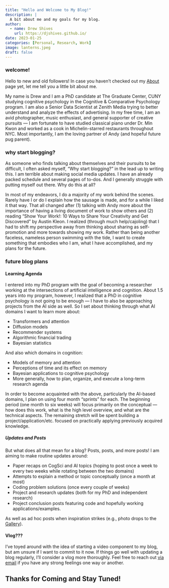 ```yaml
---
title: "Hello and Welcome to My Blog!"
description: |
  A bit about me and my goals for my blog.
author:
  - name: Drew Shives
    url: https://djshives.github.io/
date: 2023-01-25
categories: [Personal, Research, Work]
image: lanterns.jpeg
draft: false
---
```


### welcome!

Hello to new and old followers! In case you haven't checked out my [About](https://djshives.github.io/about.html) page yet, let me tell you a little bit about me.

My name is Drew and I am a PhD candidate at The Graduate Center, CUNY studying cognitive psychology in the Cognitive & Comparative Psychology program. I am also a Senior Data Scientist at Zenith Media trying to better understand and analyze the effects of advertising. In my free time, I am an avid photographer, music enthusiast, and general supporter of creative pursuits --- I am fortunate to have studied classical piano under Dr. Min Kwon and worked as a cook in Michelin-starred restaurants throughout NYC. Most importantly, I am the loving partner of Andy (and hopeful future pug parent).

### why start blogging?

As someone who finds talking about themselves and their pursuits to be difficult, I often asked myself, "Why start blogging?" in the lead up to writing this. I am terrible about making social media updates. I have an already packed schedule and several pages of to-dos. And I generally struggle with putting myself out there. Why do this at all?

In most of my endeavors, I do a majority of my work behind the scenes. Rarely have I or do I explain how the sausage is made, and for a while I liked it that way. That all changed after (1) talking with Andy more about the importance of having a living document of work to show others and (2) reading "Show Your Work!: 10 Ways to Share Your Creativity and Get Discovered" by Austin Kleon. I realized (through much help/cajoling) that I had to shift my perspective away from thinking about sharing as self-promotion and more towards showing my work. Rather than being another faceless, nameless person swimming with the tide, I want to create something that embodies who I am, what I have accomplished, and my plans for the future.

### future blog plans

#### Learning Agenda

I entered into my PhD program with the goal of becoming a researcher working at the intersections of artificial intelligence and cognition. About 1.5 years into my program, however, I realized that a PhD in cognitive psychology is not going to be enough --- I have to also be approaching projects from the AI side as well. So I set about thinking through what AI domains I want to learn more about:

-   Transformers and attention
-   Diffusion models
-   Recommender systems
-   Algorithmic financial trading
-   Bayesian statistics

And also which domains in cognition:

-   Models of memory and attention
-   Perceptions of time and its effect on memory
-   Bayesian applications to cognitive psychology
-   More generally, how to plan, organize, and execute a long-term research agenda

In order to become acquainted with the above, particularly the AI-based domains, I plan on using four month "sprints" for each. The beginning period (one month to six weeks) will focus primarily on the conceptual --- how does this work, what is the high level overview, and what are the technical aspects. The remaining stretch will be spent building a project/application/etc. focused on practically applying previously acquired knowledge.

##### Updates and Posts

But what does all that mean for a blog? Posts, posts, and more posts! I am aiming to make routine updates around:

-   Paper recaps on CogSci and AI topics (hoping to post once a week to every two weeks while rotating between the two domains)
-   Attempts to explain a method or topic conceptually (once a month at most)
-   Coding problem solutions (once every couple of weeks)
-   Project and research updates (both for my PhD and independent research)
-   Project conclusion posts featuring code and hopefully working applications/examples.

As well as ad hoc posts when inspiration strikes (e.g., photo drops to the [Gallery](https://djshives.github.io/gallery.html)).

#### Vlog???

I've toyed around with the idea of starting a video component to my blog, but am unsure if I want to commit to it now. If things go well with updating a blog regularly, I'll consider a vlog more thoroughly. Feel free to reach out [via email](mailto:djshives@gmail.com) if you have any strong feelings one way or another.

## Thanks for Coming and Stay Tuned!

